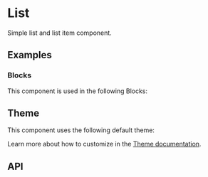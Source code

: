 
<Meta of={ListItemStories} />

# List
Simple list and list item component.

## Examples
<ToggleCanvas of={ListItemStories.Simple} storybook="components-layout-list--simple" />

### Blocks
This component is used in the following Blocks:

<Cards>
  <Card title="Pricing" href="/blocks/administration/pricing" />
</Cards>

## Theme
This component uses the following default theme:

<ThemeRender theme={listTheme} />

Learn more about how to customize in the [Theme documentation](/docs/theme/getting-started).

## API
<PropsTable name="ListItem" />
